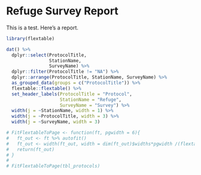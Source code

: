 
# Refuge Survey Report

This is a test. Here's a report.

```r
library(flextable)

dat() %>%
  dplyr::select(ProtocolTitle,
                StationName,
                SurveyName) %>%
  dplyr::filter(ProtocolTitle != "NA") %>%
  dplyr::arrange(ProtocolTitle, StationName, SurveyName) %>%
  as_grouped_data(groups = c("ProtocolTitle")) %>%
  flextable::flextable() %>%
  set_header_labels(ProtocolTitle = "Protocol",
                    StationName = "Refuge",
                    SurveyName = "Survey") %>%
  width(j = ~StationName, width = 1) %>%
  width(j = ~ProtocolTitle, width = 3) %>%
  width(j = ~SurveyName, width = 3)

# FitFlextableToPage <- function(ft, pgwidth = 6){
#   ft_out <- ft %>% autofit()
#   ft_out <- width(ft_out, width = dim(ft_out)$widths*pgwidth /(flextable_dim(ft_out)$widths))
#   return(ft_out)
# }
# 
# FitFlextableToPage(tbl_protocols)

```
